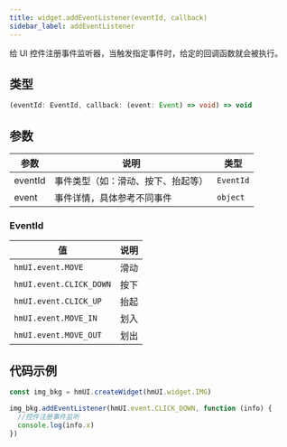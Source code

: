 ```yaml
---
title: widget.addEventListener(eventId, callback)
sidebar_label: addEventListener
---
```


给 UI 控件注册事件监听器，当触发指定事件时，给定的回调函数就会被执行。

## 类型

```ts
(eventId: EventId, callback: (event: Event) => void) => void
```

## 参数

| 参数    | 说明                               | 类型      |
| ------- | ---------------------------------- | --------- |
| eventId | 事件类型（如：滑动、按下、抬起等） | `EventId` |
| event   | 事件详情，具体参考不同事件         | `object`  |

### EventId

| 值                      | 说明 |
| ----------------------- | ---- |
| `hmUI.event.MOVE`       | 滑动 |
| `hmUI.event.CLICK_DOWN` | 按下 |
| `hmUI.event.CLICK_UP`   | 抬起 |
| `hmUI.event.MOVE_IN`    | 划入 |
| `hmUI.event.MOVE_OUT`   | 划出 |

## 代码示例

```js
const img_bkg = hmUI.createWidget(hmUI.widget.IMG)

img_bkg.addEventListener(hmUI.event.CLICK_DOWN, function (info) {
  //控件注册事件监听
  console.log(info.x)
})
```
